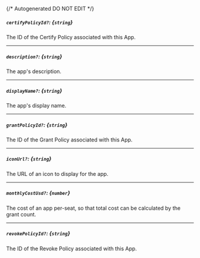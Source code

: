 {/* Autogenerated DO NOT EDIT  */}
##### `certifyPolicyId?`: *{`string`}*
The ID of the Certify Policy associated with this App.

---
##### `description?`: *{`string`}*
The app's description.

---
##### `displayName?`: *{`string`}*
The app's display name.

---
##### `grantPolicyId?`: *{`string`}*
The ID of the Grant Policy associated with this App.

---
##### `iconUrl?`: *{`string`}*
The URL of an icon to display for the app.

---
##### `monthlyCostUsd?`: *{`number`}*
The cost of an app per\-seat, so that total cost can be calculated by the grant count.

---
##### `revokePolicyId?`: *{`string`}*
The ID of the Revoke Policy associated with this App.


